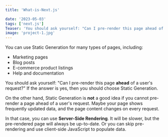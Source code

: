 ```yaml
---
title: 'What-is-Next.js'

date: '2023-05-03'
tags: ['next.js']
Teaser: 'You should ask yourself: "Can I pre-render this page ahead of a user's request?" If the answer is yes, then you should choose Static Generation.'
image: 'project-1.jpg'
---
```


You can use Static Generation for many types of pages, including:

-  Marketing pages
-  Blog posts
-  E-commerce product listings
-  Help and documentation

You should ask yourself: "Can I pre-render this page **ahead** of a user's request?" If the answer is yes, then you should choose Static Generation.

On the other hand, Static Generation is **not** a good idea if you cannot pre-render a page ahead of a user's request. Maybe your page shows frequently updated data, and the page content changes on every request.

In that case, you can use **Server-Side Rendering**. It will be slower, but the pre-rendered page will always be up-to-date. Or you can skip pre-rendering and use client-side JavaScript to populate data.
